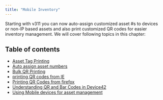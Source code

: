 ```yaml
---
title: "Mobile Inventory"
---
```


Starting with v311 you can now auto-assign customized asset #s to devices or non-IP based assets and also print customized QR codes for easier inventory management. We will cover following topics in this chapter:



## Table of contents

- [Asset Tag Printing](infrastructure-management/mobile-inventory/asset-tag-printing.md)
- [Auto assign asset numbers](infrastructure-management/mobile-inventory/auto-assign-asset-numbers.md)
- [Bulk QR Printing](infrastructure-management/mobile-inventory/bulk-qr-printing.md)
- [printing QR codes from IE](infrastructure-management/mobile-inventory/printing-qr-codes-from-ie.md)
- [Printing QR Codes from firefox](infrastructure-management/mobile-inventory/printing-qr-codes-from-firefox.md)
- [Understanding QR and Bar Codes in Device42](infrastructure-management/mobile-inventory/understanding-qr-and-bar-codes-in-device42.md)
- [Using Mobile devices for asset management](infrastructure-management/mobile-inventory/using-mobile-devices-for-asset-management.md)